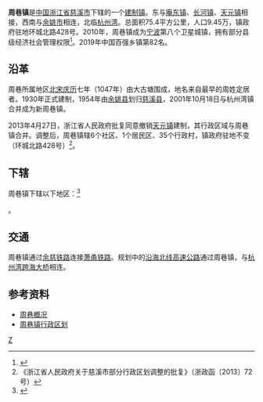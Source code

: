 {{中国乡级行政区|33/02/82/121/000
| 行政区全称 = 周巷镇
| 景观照片文件名 =
| 景观照片描述 =
| 汉语拼音 =Zhōu Xiàng Zhèn
| 通用拼音 =
| 注音符號 =
| 其它标音类型1 =
| 其它标音1 =
| 其它标音类型2 =
| 其它标音2 =
| 其它语言类型1 =
| 其它语言地名1 =
| 其它语言类型2 =
| 其它语言地名2 =
| 上级行政区 = [[浙江省|浙江省]][[宁波市|宁波市]][[慈溪市|慈溪市]]
| 行政区类别 = [[建制镇|建制镇]]
| 行政区划代码 =330282121
| 地理坐标 =
| 总面积 =75.4[[平方公里|平方公里]]
| 户籍人口 =
| 户籍人口年份 =
| 常住人口 =9.45万
| 常住人口年份 =
| 人口密度 =
| 行政区划 =
| 官方网站 = http://zhouxiang.cixi.gov.cn/
| 网站名称 = zhouxiang.cixi.gov.cn
| 政府驻地 =环城北路428号
| 邮政编码 =315324
| 毗邻行政区 =[[余姚市|余姚市]]、[[庵东镇|庵东镇]]、[[长河镇|长河镇]]、[[天元镇_(慈溪市)|天元镇]]、[[杭州湾新区|杭州湾新区]]
| 位置图文件名 =
| 位置图描述 =
}}
'''周巷镇'''是[[中国|中国]][[浙江省|浙江省]][[慈溪市|慈溪市]]下辖的一个[[建制镇|建制镇]]。东与[[庵东镇|庵东镇]]、[[长河镇|长河镇]]、[[天元镇_(慈溪市)|天元镇]]相接，西南与[[余姚市|余姚市]]相连，北临[[杭州湾|杭州湾]]。总面积75.4平方公里，人口9.45万，镇政府驻地环城北路428号。2010年，周巷镇成为[[宁波|宁波]]第八个卫星城镇，拥有部分县级经济社会管理权限<ref>{{cite web|url=http://daily.cnnb.com.cn/nbrb/html/2012-02/05/content_424552.htm|title=新体制助推发展 卫星城星光闪耀|publisher=宁波日报|date=2012-02-05|accessdate=2012-04-16|archive-date=2016-06-05|archive-url=https://web.archive.org/web/20160605113236/http://daily.cnnb.com.cn/nbrb/html/2012-02/05/content_424552.htm|dead-url=no}}</ref>。2019年中国百强乡镇第82名。

== 沿革 ==
周巷所属地区[[北宋|北宋]][[庆历|庆历]]七年（1047年）由大古塘围成，地名来自最早的周姓定居者。1930年正式建制，1954年由[[余姚县|余姚县]]划归[[慈溪县|慈溪县]]，2001年10月18日与杭州湾镇合并成为新周巷镇。

2013年4月27日，浙江省人民政府批复同意撤销[[天元镇_(慈溪市)|天元镇]]建制，其行政区域与周巷镇合并。调整后，周巷镇辖6个社区、1个居民区、35个行政村，镇政府驻地不变（环城北路428号）<ref>《浙江省人民政府关于慈溪市部分行政区划调整的批复》（浙政函〔2013〕72号）</ref>。

== 下辖 ==
周巷镇下辖以下地区：<ref>{{PRC admin/ref sgc|33/02/82/121/000}}</ref>

{{PRC admin/children|33/02/82/121/000}}。

== 交通 ==
周巷镇通过{{rint|cn|rail}}[[余慈铁路|余慈铁路]]连接{{rint|cn|rail}}[[萧甬铁路|萧甬铁路]]。规划中的[[浙江沿海北线高速公路|沿海北线高速公路]]通过周巷镇，与[[杭州湾跨海大桥|杭州湾跨海大桥]]相连。

== 参考资料 ==
{{reflist}}
*[https://web.archive.org/web/20100206123253/http://zhouxiang.cixi.gov.cn/col/col1069/ 周巷概况]
*[http://www.xzqh.org/html/zj/0282_229.html 周巷镇行政区划]{{dead link|date=2017年12月 |bot=InternetArchiveBot |fix-attempted=yes }}

{{PRC admin/navcat|33/02/82/121/000}}

[[Category:宁波卫星城镇|Z]]